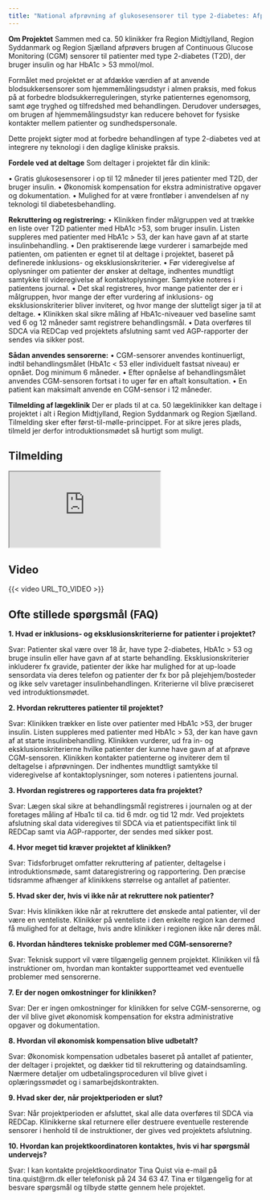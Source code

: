 ```yaml
---
title: "National afprøvning af glukosesensorer til type 2-diabetes: Afprøvning af sensorer i almen praksis"
---
```


**Om Projektet**
Sammen med ca. 50 klinikker fra Region Midtjylland, Region Syddanmark og Region Sjælland afprøvers brugen af Continuous Glucose Monitoring (CGM) sensorer til patienter med type 2-diabetes (T2D), der bruger insulin og har HbA1c > 53 mmol/mol. 

Formålet med projektet er at afdække værdien af at anvende blodsukkersensorer som hjemmemålingsudstyr i almen praksis, med fokus på at forbedre blodsukkerreguleringen, styrke patienternes egenomsorg, samt øge tryghed og tilfredshed med behandlingen. Derudover undersøges, om brugen af hjemmemålingsudstyr kan reducere behovet for fysiske kontakter mellem patienter og sundhedspersonale.

Dette projekt sigter mod at forbedre behandlingen af type 2-diabetes ved at integrere ny teknologi i den daglige kliniske praksis.

**Fordele ved at deltage**
Som deltager i projektet får din klinik:

•	Gratis glukosesensorer i op til 12 måneder til jeres patienter med T2D, der bruger insulin.
•	Økonomisk kompensation for ekstra administrative opgaver og dokumentation.
•	Mulighed for at være frontløber i anvendelsen af ny teknologi til diabetesbehandling.

**Rekruttering og registrering:**
•	Klinikken finder målgruppen ved at trække en liste over T2D patienter med HbA1c >53, som bruger insulin. Listen suppleres med patienter med HbA1c > 53, der kan have gavn af at starte insulinbehandling.
•	Den praktiserende læge vurderer i samarbejde med patienten, om patienten er egnet til at deltage i projektet, baseret på definerede inklusions- og eksklusionskriterier.
•	Før videregivelse af oplysninger om patienter der ønsker at deltage, indhentes mundtligt samtykke til videregivelse af kontaktoplysninger. Samtykke noteres i patientens journal.
•	Det skal registreres, hvor mange patienter der er i målgruppen, hvor mange der efter vurdering af inklusions- og eksklusionskriterier bliver inviteret, og hvor mange der slutteligt siger ja til at deltage.
•	Klinikken skal sikre måling af HbA1c-niveauer ved baseline samt ved 6 og 12 måneder samt registrere behandlingsmål.
•	Data overføres til SDCA via REDCap ved projektets afslutning samt ved AGP-rapporter der sendes via sikker post.

**Sådan anvendes sensorerne:**
•	CGM-sensorer anvendes kontinuerligt, indtil behandlingsmålet (HbA1c < 53 eller individuelt fastsat niveau) er opnået. Dog minimum 6 måneder.
•	Efter opnåelse af behandlingsmålet anvendes CGM-sensoren fortsat i to uger før en aftalt konsultation.
•	En patient kan maksimalt anvende en CGM-sensor i 12 måneder.


**Tilmelding af lægeklinik**
Der er plads til at ca. 50 lægeklinikker kan deltage i projektet i alt i Region Midtjylland, Region Syddanmark og Region Sjælland. Tilmelding sker efter først-til-mølle-princippet. For at sikre jeres plads, tilmeld jer derfor introduktionsmødet så hurtigt som muligt.


## Tilmelding

<iframe src="https://www.survey-xact.dk/LinkCollector?key=NAF5AS23JP16">

</iframe>

## Video

{{< video URL_TO_VIDEO >}}

## Ofte stillede spørgsmål (FAQ)

**1. Hvad er inklusions- og eksklusionskriterierne for patienter i projektet?**

Svar: Patienter skal være over 18 år, have type 2-diabetes, HbA1c > 53 og bruge insulin eller have gavn af at starte behandling. Eksklusionskriterier inkluderer fx gravide, patienter der ikke har mulighed for at up-loade sensordata via deres telefon og patienter der fx bor på plejehjem/bosteder og ikke selv varetager insulinbehandlingen. Kriterierne vil blive præciseret ved introduktionsmødet.

**2. Hvordan rekrutteres patienter til projektet?**

Svar: Klinikken trækker en liste over patienter med HbA1c >53, der bruger insulin. Listen suppleres med patienter med HbA1c > 53, der kan have gavn af at starte insulinbehandling.
Klinikken vurderer, ud fra in- og eksklusionskriterierne hvilke patienter der kunne have gavn af at afprøve CGM-sensoren. Klinikken kontakter patienterne og inviterer dem til deltagelse i afprøvningen. Der indhentes mundtligt samtykke til videregivelse af kontaktoplysninger, som noteres i patientens journal.

**3. Hvordan registreres og rapporteres data fra projektet?**

Svar: Lægen skal sikre at behandlingsmål registreres i journalen og at der foretages måling af Hba1c til ca. tid 6 mdr. og tid 12 mdr. Ved projektets afslutning skal data videregives til SDCA via et patientspecifikt link til REDCap samt via AGP-rapporter, der sendes med sikker post.

**4. Hvor meget tid kræver projektet af klinikken?**

Svar: Tidsforbruget omfatter rekruttering af patienter, deltagelse i introduktionsmøde, samt dataregistrering og rapportering. Den præcise tidsramme afhænger af klinikkens størrelse og antallet af patienter.

**5. Hvad sker der, hvis vi ikke når at rekruttere nok patienter?**

Svar: Hvis klinikken ikke når at rekruttere det ønskede antal patienter, vil der være en venteliste. Klinikker på venteliste i den enkelte region kan dermed få mulighed for at deltage, hvis andre klinikker i regionen ikke når deres mål.

**6. Hvordan håndteres tekniske problemer med CGM-sensorerne?**

Svar: Teknisk support vil være tilgængelig gennem projektet. Klinikken vil få instruktioner om, hvordan man kontakter supportteamet ved eventuelle problemer med sensorerne.

**7. Er der nogen omkostninger for klinikken?**

Svar: Der er ingen omkostninger for klinikken for selve CGM-sensorerne, og der vil blive givet økonomisk kompensation for ekstra administrative opgaver og dokumentation.

**8. Hvordan vil økonomisk kompensation blive udbetalt?**

Svar: Økonomisk kompensation udbetales baseret på antallet af patienter, der deltager i projektet, og dækker tid til rekruttering og dataindsamling. Nærmere detaljer om udbetalingsproceduren vil blive givet i oplæringssmødet og i samarbejdskontrakten.

**9. Hvad sker der, når projektperioden er slut?**

Svar: Når projektperioden er afsluttet, skal alle data overføres til SDCA via REDCap. Klinikkerne skal returnere eller destruere eventuelle resterende sensorer i henhold til de instruktioner, der gives ved projektets afslutning.

**10. Hvordan kan projektkoordinatoren kontaktes, hvis vi har spørgsmål undervejs?**

Svar: I kan kontakte projektkoordinator Tina Quist via e-mail på tina.quist@rm.dk eller telefonisk på 24 34 63 47. Tina er tilgængelig for at besvare spørgsmål og tilbyde støtte gennem hele projektet.
